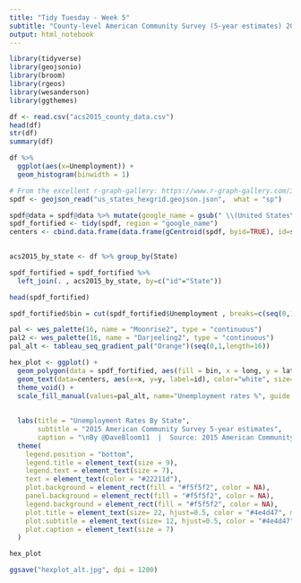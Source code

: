 ```yaml
---
title: "Tidy Tuesday - Week 5"
subtitle: "County-level American Community Survey (5-year estimates) 2015"
output: html_notebook
---
```


```r
library(tidyverse)
library(geojsonio)
library(broom)
library(rgeos)
library(wesanderson)
library(ggthemes)
```

```r
df <- read.csv("acs2015_county_data.csv")
head(df)
str(df)
summary(df)
```

```r
df %>%
  ggplot(aes(x=Unemployment)) +
  geom_histogram(binwidth = 1)


```



```r
# From the excellent r-graph-gallery: https://www.r-graph-gallery.com/328-hexbin-map-of-the-usa/
spdf <- geojson_read("us_states_hexgrid.geojson.json",  what = "sp")

spdf@data = spdf@data %>% mutate(google_name = gsub(" \\(United States\\)", "", google_name))
spdf_fortified <- tidy(spdf, region = "google_name")
centers <- cbind.data.frame(data.frame(gCentroid(spdf, byid=TRUE), id=spdf@data$iso3166_2))
 
```


```r
acs2015_by_state <- df %>% group_by(State)

spdf_fortified = spdf_fortified %>%
  left_join(. , acs2015_by_state, by=c("id"="State")) 

head(spdf_fortified)
```


```r

spdf_fortified$bin = cut(spdf_fortified$Unemployment , breaks=c(seq(0,15,1), Inf), labels=c(paste0(" ",seq(0,14),"-",seq(1,15)),"15+"), include.lowest = TRUE)

pal <- wes_palette(16, name = "Moonrise2", type = "continuous")
pal2 <- wes_palette(16, name = "Darjeeling2", type = "continuous")
pal_alt <- tableau_seq_gradient_pal("Orange")(seq(0,1,length=16))

hex_plot <- ggplot() +
  geom_polygon(data = spdf_fortified, aes(fill = bin, x = long, y = lat, group = group) , size=0.7, alpha=0.9, col="#f5f5f2") +
  geom_text(data=centers, aes(x=x, y=y, label=id), color="white", size=3, alpha=0.6) +
  theme_void() +
  scale_fill_manual(values=pal_alt, name="Unemployment rates %", guide = guide_legend(keyheight = unit(3, units = "mm"), 
                                                                                   keywidth=unit(10, units = "mm"), label.position = "bottom",
                                                                                   title.position = 'top', nrow=1 ) ) +
  labs(title = "Unemployment Rates By State", 
       subtitle = "2015 American Community Survey 5-year estimates",
       caption = "\nBy @DaveBloom11  |  Source: 2015 American Community Survey " ) +
  theme(
    legend.position = "bottom",
    legend.title = element_text(size = 9),
    legend.text = element_text(size = 7),
    text = element_text(color = "#22211d"),
    plot.background = element_rect(fill = "#f5f5f2", color = NA), 
    panel.background = element_rect(fill = "#f5f5f2", color = NA), 
    legend.background = element_rect(fill = "#f5f5f2", color = NA),
    plot.title = element_text(size= 22, hjust=0.5, color = "#4e4d47", margin = margin(b = -0.1, t = 0.4, l = 2, unit = "cm")),
    plot.subtitle = element_text(size= 12, hjust=0.5, color = "#4e4d47", margin = margin(b = -0.1, t = 0.4, l = 2, unit = "cm")),
    plot.caption = element_text(size = 7)
  )

hex_plot

ggsave("hexplot_alt.jpg", dpi = 1200)
```



